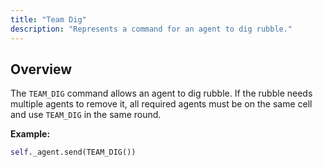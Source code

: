 ```yaml
---
title: "Team Dig"
description: "Represents a command for an agent to dig rubble."
---
```


## Overview

The `TEAM_DIG` command allows an agent to dig rubble.
If the rubble needs multiple agents to remove it, all 
required agents must be on the same cell and use `TEAM_DIG`
in the same round.

**Example:**

```py
self._agent.send(TEAM_DIG())
